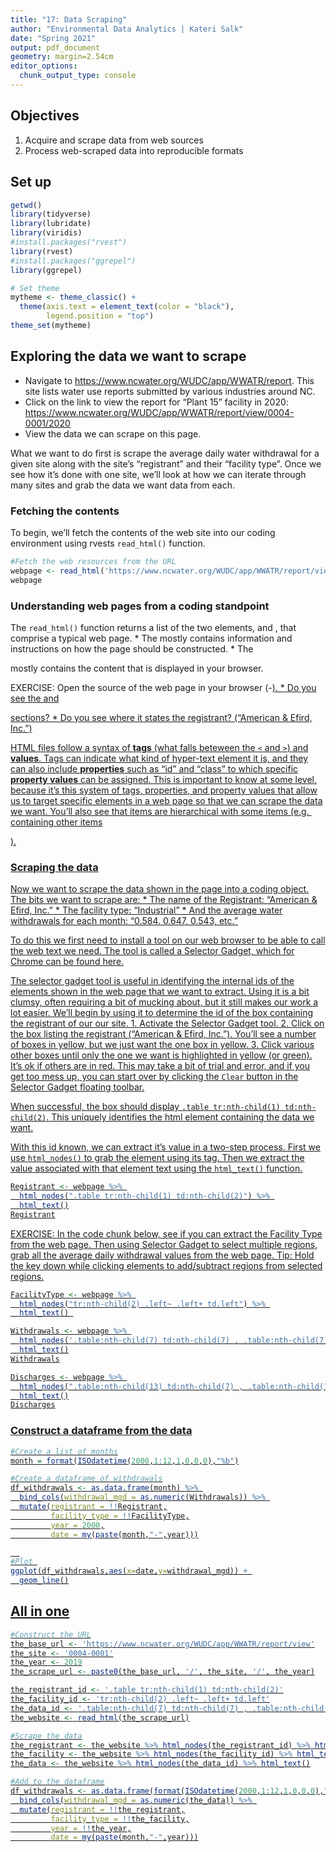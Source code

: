 ```yaml
---
title: "17: Data Scraping"
author: "Environmental Data Analytics | Kateri Salk"
date: "Spring 2021"
output: pdf_document
geometry: margin=2.54cm
editor_options: 
  chunk_output_type: console
---
```


## Objectives
1. Acquire and scrape data from web sources
2. Process web-scraped data into reproducible formats

## Set up
```r
getwd()
library(tidyverse)
library(lubridate)
library(viridis)
#install.packages("rvest")
library(rvest)
#install.packages("ggrepel")
library(ggrepel)

# Set theme
mytheme <- theme_classic() +
  theme(axis.text = element_text(color = "black"), 
        legend.position = "top")
theme_set(mytheme)
```


## Exploring the data we want to scrape

* Navigate to <https://www.ncwater.org/WUDC/app/WWATR/report>. This site lists water use reports submitted by various industries around NC.
* Click on the link to view the report for "Plant 15" facility in 2020: <https://www.ncwater.org/WUDC/app/WWATR/report/view/0004-0001/2020>
 * View the data we can scrape on this page. 
 
What we want to do first is scrape the average daily water withdrawal for a given site along with the site's "registrant" and their "facility type". Once we see how it's done with one site, we'll look at how we can iterate through many sites and grab the data we want data from each. 


### Fetching the contents
To begin, we'll fetch the contents of the web site into our coding environment using rvests `read_html()` function. 

```r
#Fetch the web resources from the URL
webpage <- read_html('https://www.ncwater.org/WUDC/app/WWATR/report/view/0004-0001/2020')
webpage

```

### Understanding web pages from a coding standpoint
The `read_html()` function returns a list of the two elements, <head> and <body>, that comprise a typical web page. 
 * The <head> mostly contains information and instructions on how the page should be constructed. 
 * The <body> mostly contains the content that is displayed in your browser.
 
EXERCISE: Open the source of the web page in your browser (<ctrl>-<u>).
* Do you see the <head> and <body> sections? 
* Do you see where it states the registrant? ("American & Efird, Inc.")

HTML files follow a syntax of **tags** (what falls beteween the `<` and `>`) and **values**. Tags can indicate what kind of hyper-text element it is, and they can also include **properties** such as "id" and "class" to which specific **property values** can be assigned. This is important to know at some level, because it's this system of tags, properties, and property values that allow us to target specific elements in a web page so that we can scrape the data we want. You'll also see that items are hierarchical with some items (e.g. <table> containing other items <tr>).

### Scraping the data

Now we want to scrape the data shown in the page into a coding object. The bits we want to scrape are:
* The name of the Registrant: "American & Efird, Inc." 
* The facility type: "Industrial"
* And the average water withdrawals for each month: "0.584. 0.647, 0.543, etc."

To do this we first need to install a tool on our web browser to be able to call the web text we need. The tool is called a Selector Gadget, which for Chrome can be found [here](https://chrome.google.com/webstore/detail/selectorgadget/mhjhnkcfbdhnjickkkdbjoemdmbfginb?hl=en). 

The selector gadget tool is useful in identifying the internal ids of the elements shown in the web page that we want to extract. Using it is a bit clumsy, often requiring a bit of mucking about, but it still makes our work a lot easier. We'll begin by using it to determine the id of the box containing the registrant of our our site. 
1. Activate the Selector Gadget tool.
2. Click on the box listing the registrant ("American & Efird, Inc."). You'll see a number of boxes in yellow, but we just want the one box in yellow.
3. Click various other boxes until only the one we want is highlighted in yellow (or green). It's ok if others are in red. This may take a bit of trial and error, and if you get too mess up, you can start over by clicking the `Clear` button in the Selector Gadget floating toolbar.

When successful, the box should display `.table tr:nth-child(1) td:nth-child(2)`. This uniquely identifies the html element containing the data we want. 

With this id known, we can extract it's value in a two-step process. First we use `html_nodes()` to grab the element using its tag. Then we extract the value associated with that element text using the `html_text()` function. 

```r
Registrant <- webpage %>% 
  html_nodes(".table tr:nth-child(1) td:nth-child(2)") %>% 
  html_text()
Registrant
```

EXERCISE:
In the code chunk below, see if you can extract the Facility Type from the web page. Then using Selector Gadget to select multiple regions, grab all the average daily withdrawal values from the web page. Tip: Hold the <ctrl> key down while clicking elements to add/subtract regions from selected regions.

```r
FacilityType <- webpage %>% 
  html_nodes("tr:nth-child(2) .left~ .left+ td.left") %>% 
  html_text() 

Withdrawals <- webpage %>% 
  html_nodes('.table:nth-child(7) td:nth-child(7) , .table:nth-child(7) td:nth-child(3)') %>%
  html_text()
Withdrawals

Discharges <- webpage %>% 
  html_nodes(".table:nth-child(13) td:nth-child(7) , .table:nth-child(13) td:nth-child(3)") %>% 
  html_text()
Discharges
```

### Construct a dataframe from the data
```r
#Create a list of months
month = format(ISOdatetime(2000,1:12,1,0,0,0),"%b")

#Create a dataframe of withdrawals
df_withdrawals <- as.data.frame(month) %>% 
  bind_cols(withdrawal_mgd = as.numeric(Withdrawals)) %>% 
  mutate(registrant = !!Registrant,
         facility_type = !!FacilityType,
         year = 2000,
         date = my(paste(month,"-",year)))

  
#Plot 
ggplot(df_withdrawals,aes(x=date,y=withdrawal_mgd)) + 
  geom_line()

```

## All in one
```r
#Construct the URL
the_base_url <- 'https://www.ncwater.org/WUDC/app/WWATR/report/view'
the_site <- '0004-0001'
the_year <- 2019
the_scrape_url <- paste0(the_base_url, '/', the_site, '/', the_year)

the_registrant_id <- '.table tr:nth-child(1) td:nth-child(2)'
the_facility_id <- 'tr:nth-child(2) .left~ .left+ td.left'
the_data_id <- '.table:nth-child(7) td:nth-child(7) , .table:nth-child(7) td:nth-child(3)'
the_website <- read_html(the_scrape_url)

#Scrape the data
the_registrant <- the_website %>% html_nodes(the_registrant_id) %>% html_text()
the_facility <- the_website %>% html_nodes(the_facility_id) %>% html_text()
the_data <- the_website %>% html_nodes(the_data_id) %>% html_text()

#Add to the dataframe
df_withdrawals <- as.data.frame(format(ISOdatetime(2000,1:12,1,0,0,0),"%b")) %>% 
  bind_cols(withdrawal_mgd = as.numeric(the_data)) %>% 
  mutate(registrant = !!the_registrant,
         facility_type = !!the_facility,
         year = !!the_year,
         date = my(paste(month,"-",year)))

```

